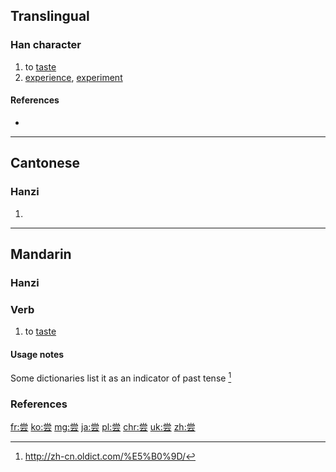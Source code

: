 {{also|嘗}}
==Translingual==

===Han character===
{{Han char|rn=42|rad=小|as=06|sn=9|four=|canj=火月一一戈 (FBMMI)|ids=⿱[[龸]][[云]]}}

# to [[taste]]
# [[experience]], [[experiment]]

====References====
* {{Han ref|kx=0297.151|hdz=10564.100|uh=5C1D|ud=23581}}

----

==Cantonese==

===Hanzi===
{{yue-hanzi|jyut=[[soeng4]]|y=seung4|tra=嘗}}

# {{defn|lang=yue|sort=小06}}

----

==Mandarin==

===Hanzi===
{{cmn-hanzi|tra=嘗|pin=[[cháng]] ([[chang2]])|wg=ch'ang<sup>2</sup>}}

===Verb===
{{cmn-verb|s|pin=cháng|pint=chang2|tra=嘗|rs=小06}}

# to [[taste]] {{sense|try the flavour of}}

====Usage notes====
Some dictionaries list it as an indicator of past tense <ref>http://zh-cn.oldict.com/%E5%B0%9D/</ref>

===References===
<references/>

[[fr:尝]]
[[ko:尝]]
[[mg:尝]]
[[ja:尝]]
[[pl:尝]]
[[chr:尝]]
[[uk:尝]]
[[zh:尝]]